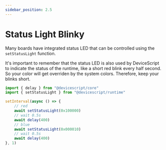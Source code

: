 ```yaml
---
sidebar_position: 2.5
---
```


# Status Light Blinky

Many boards have integrated status LED that can be controlled using the `setStatusLight` function.

It's important to remember that the status LED is also used by DeviceScript to
indicate the status of the runtime, like a short red blink every half second.
So your color will get overriden by the system colors.
Therefore, keep your blinks short.

```ts
import { delay } from "@devicescript/core"
import { setStatusLight } from "@devicescript/runtime"

setInterval(async () => {
    // red
    await setStatusLight(0x100000)
    // wait 0.5s
    await delay(400)
    // blue
    await setStatusLight(0x000010)
    // wait 0.5s
    await delay(400)
}, 1)
```
